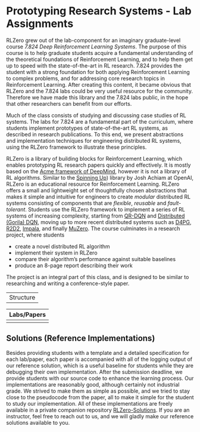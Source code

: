 Prototyping Research Systems - Lab Assignments
===============================================================================

RLZero grew out of the lab-component for an imaginary graduate-level course _7.824 Deep Reinforcement Learning Systems_.
The purpose of this course is to help graduate students acquire a fundamental understanding of the theoretical foundations of Reinforcement Learning,
and to help them get up to speed with the state-of-the-art in RL research. 
7.824 provides the student with a strong foundation for both applying Reinforcement Learning to complex problems,
and for addressing core research topics in Reinforcement Learning.
After creating this content, it became obvious that RLZero and the 7.824 labs could be very useful resource for the community.
Therefore we have made this library and the 7.824 labs public, in the hope that other researchers can benefit from our efforts.

Much of the class consists of studying and discussing case studies of RL systems.
The labs for 7.824 are a fundamental part of the curriculum, 
where students implement prototypes of state-of-the-art RL systems, as described in research publications. 
To this end, we present abstractions and implementation techniques for engineering distributed RL systems,
using the RLZero framework to illustrate these principles.

RLZero is a library of building blocks for Reinforcement Learning, which enables prototyping RL research papers quickly and effectively.
It is mostly based on the [Acme framework of DeepMind](https://github.com/google-deepmind/acme), however it is not a library of RL algorithms.
Similar to the [Spinning Up](https://spinningup.openai.com/)) library by Josh Achiam at OpenAI, RLZero is an educational resource for Reinforcement Learning.
RLZero offers a small and lightweight set of thoughtfully chosen abstractions that makes it simple and intuitive for engineers 
to create *modular* distributed RL systems consisting of components that are *flexible*, *reusable* and *fault-tolerant*.
Students use the RLZero framework to implement a series of RL systems of increasing complexity,
starting from [QR-DQN](https://arxiv.org/abs/1710.10044) and [Distributed (Gorila) DQN](https://arxiv.org/abs/1507.04296), 
moving up to more recent distributed systems such as [D4PG](https://arxiv.org/abs/1804.08617), [R2D2](https://openreview.net/forum?id=r1lyTjAqYX), [Impala](https://arxiv.org/abs/1802.01561), and finally [MuZero](https://arxiv.org/pdf/1911.08265).
The course culminates in a research project, where students

+ create a novel distributed RL algorithm
+ implement their system in RLZero
+ compare their algorithm's performance against suitable baselines
+ produce an 8-page report describing their work

The project is an integral part of this class, and is designed to be similar to researching and writing a conference-style paper.

-------------------------------------------------------------------------------
Structure
-------------------------------------------------------------------------------

<!--#TODO : describe the basic logistics of the lab assignments. -->
<!--#TODO : describe the infrastructure for the lab assignments. -->
<!--#TODO : describe the template for each of the lab assignments. -->
<!--#TODO : describe the spec for each of the lab assignments. -->

-------------------------------------------------------------------------------
Labs/Papers
-------------------------------------------------------------------------------
<!--#TODO : provide links to the individual labs / paper implementations --> 

-------------------------------------------------------------------------------
Solutions (Reference Implementations)
-------------------------------------------------------------------------------

Besides providing students with a template and a detailed specification for each lab/paper, 
each paper is accompanied with all of the logging output of our reference solution,
which is a useful baseline for students while they are debugging their own implementation.
After the submission deadline, we provide students with our source code to enhance the learning process.
Our implementations are reasonably good, although certainly not industrial grade.
We strived to make them as simple as possible, and we tried to stay close to the pseudocode from the paper,
all to make it simple for the student to study our implementation.
All of these implementations are freely available in a private companion repository [RLZero-Solutions]().
If you are an instructor, feel free to reach out to us, and we will gladly make our reference solutions available to you. 
